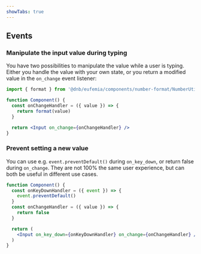 ```yaml
---
showTabs: true
---
```



## Events

<PropertiesTable props={inputEvents} />

### Manipulate the input value during typing

You have two possibilities to manipulate the value while a user is typing. Either you handle the value with your own state, or you return a modified value in the `on_change` event listener:

```jsx
import { format } from '@dnb/eufemia/components/number-format/NumberUtils'

function Component() {
  const onChangeHandler = ({ value }) => {
    return format(value)
  }

  return <Input on_change={onChangeHandler} />
}
```

### Prevent setting a new value

You can use e.g. `event.preventDefault()` during `on_key_down`, or return false during `on_change`. They are not 100% the same user experience, but can both be useful in different use cases.

```jsx
function Component() {
  const onKeyDownHandler = ({ event }) => {
    event.preventDefault()
  }
  const onChangeHandler = ({ value }) => {
    return false
  }

  return (
    <Input on_key_down={onKeyDownHandler} on_change={onChangeHandler} />
  )
}
```
